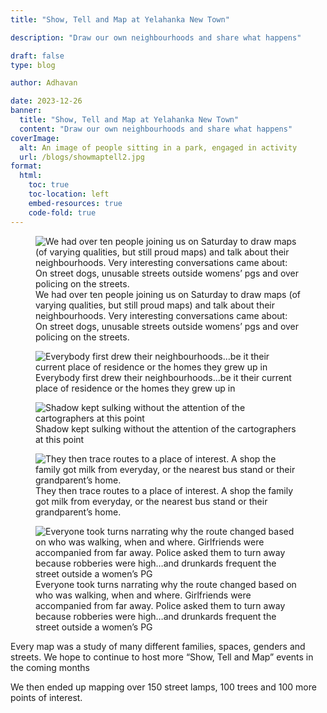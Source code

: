 ```yaml
---
title: "Show, Tell and Map at Yelahanka New Town"

description: "Draw our own neighbourhoods and share what happens"

draft: false
type: blog

author: Adhavan

date: 2023-12-26
banner:
  title: "Show, Tell and Map at Yelahanka New Town"
  content: "Draw our own neighbourhoods and share what happens"
coverImage:
  alt: An image of people sitting in a park, engaged in activity
  url: /blogs/showmaptell2.jpg
format:
  html:
    toc: true
    toc-location: left
    embed-resources: true
    code-fold: true
---
```


![We had over ten people joining us on Saturday to draw maps (of varying qualities, but still proud maps) and talk about their neighbourhoods. Very interesting conversations came about: On street dogs, unusable streets outside womens' pgs and over policing on the streets. ](/blogs/showmaptell2.jpg)



![Everybody first drew their neighbourhoods...be it their current place of residence or the homes they grew up in ](/blogs/showmaptell3.jpg)



![Shadow kept sulking without the attention of the cartographers at this point ](/blogs/showmaptell5.jpg)


![They then trace routes to a place of interest. A shop the family got milk from everyday, or the nearest bus stand or their grandparent's home. ](/blogs/showmaptell4.jpg)



![Everyone took turns narrating why the route changed based on who was walking, when and where. Girlfriends were accompanied from far away. Police asked them to turn away because robberies were high...and drunkards frequent the street outside a women's PG ](/blogs/showmaptell7.jpg)

Every map was a study of many different families, spaces, genders and streets. We hope to continue to host more "Show, Tell and Map" events in the coming months

We then ended up mapping over 150 street lamps, 100 trees and 100 more points of interest. 